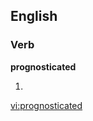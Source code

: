 
==English==

===Verb===
'''prognosticated'''

# {{past of|[[prognosticate]]}}

[[vi:prognosticated]]